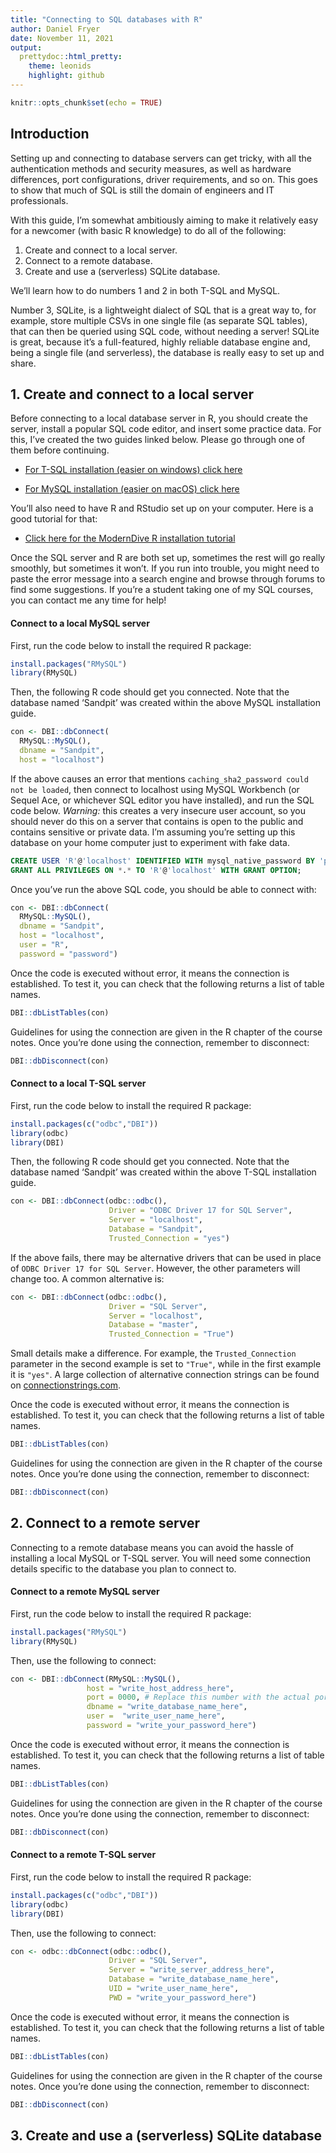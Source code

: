 ```yaml
---
title: "Connecting to SQL databases with R"
author: Daniel Fryer
date: November 11, 2021
output:
  prettydoc::html_pretty:
    theme: leonids
    highlight: github
---
```


```r
knitr::opts_chunk$set(echo = TRUE)
```

## Introduction

Setting up and connecting to database servers can get tricky, with all the authentication methods and security measures, as well as hardware differences, port configurations, driver requirements, and so on. This goes to show that much of SQL is still the domain of engineers and IT professionals.
 
With this guide, I'm somewhat ambitiously aiming to make it relatively easy for a newcomer (with basic R knowledge) to do all of the following:

1. Create and connect to a local server.
2. Connect to a remote database.
3. Create and use a (serverless) SQLite database.

We'll learn how to do numbers 1 and 2 in both T-SQL and MySQL. 

Number 3, SQLite, is a lightweight dialect of SQL that is a great way to, for example, store multiple CSVs in one single file (as separate SQL tables), that can then be queried using SQL code, without needing a server! SQLite is great, because it's a full-featured, highly reliable database engine and, being a single file (and serverless), the database is really easy to set up and share.

## 1. Create and connect to a local server

Before connecting to a local database server in R, you should create the server, install a popular SQL code editor, and insert some practice data. For this, I've created the two guides linked below. Please go through one of them before continuing.

* [For T-SQL installation (easier on windows) click here](https://github.com/frycast/SQL_course/tree/master/create-database/T-SQL) 

* [For MySQL installation (easier on macOS) click here](https://github.com/frycast/SQL_course/tree/master/create-database/MySQL)

You'll also need to have R and RStudio set up on your computer. Here is a good tutorial for that:

* [Click here for the ModernDive R installation tutorial](https://moderndive.netlify.app/1-getting-started.html#installing)

Once the SQL server and R are both set up, sometimes the rest will go really smoothly, but sometimes it won't. If you run into trouble, you might need to paste the error message into a search engine and browse through forums to find some suggestions. If you're a student taking one of my SQL courses, you can contact me any time for help!

#### Connect to a local MySQL server

First, run the code below to install the required R package:

```r
install.packages("RMySQL")
library(RMySQL)
```

Then, the following R code should get you connected. Note that the database named 'Sandpit' was created within the above MySQL installation guide. 

```r
con <- DBI::dbConnect(
  RMySQL::MySQL(), 
  dbname = "Sandpit", 
  host = "localhost")
```

If the above causes an error that mentions `caching_sha2_password could not be loaded`, then connect to localhost using MySQL Workbench (or Sequel Ace, or whichever SQL editor you have installed), and run the SQL code below. *Warning:* this creates a very insecure user account, so you should never do this on a server that contains is open to the public and contains sensitive or private data. I'm assuming you're setting up this database on your home computer just to experiment with fake data.

```SQL
CREATE USER 'R'@'localhost' IDENTIFIED WITH mysql_native_password BY 'password';
GRANT ALL PRIVILEGES ON *.* TO 'R'@'localhost' WITH GRANT OPTION;
```

Once you've run the above SQL code, you should be able to connect with:

```r
con <- DBI::dbConnect(
  RMySQL::MySQL(), 
  dbname = "Sandpit", 
  host = "localhost",
  user = "R",
  password = "password")
```

Once the code is executed without error, it means the connection is established. To test it, you can check that the following returns a list of table names.

```r
DBI::dbListTables(con)
```

Guidelines for using the connection are given in the R chapter of the course notes. Once you're done using the connection, remember to disconnect:

```r
DBI::dbDisconnect(con)
```

#### Connect to a local T-SQL server

First, run the code below to install the required R package:

```r
install.packages(c("odbc","DBI"))
library(odbc)
library(DBI)
```

Then, the following R code should get you connected. Note that the database named 'Sandpit' was created within the above T-SQL installation guide.

```r
con <- DBI::dbConnect(odbc::odbc(),
                      Driver = "ODBC Driver 17 for SQL Server",
                      Server = "localhost",
                      Database = "Sandpit",
                      Trusted_Connection = "yes")
```

If the above fails, there may be alternative drivers that can be used in place of `ODBC Driver 17 for SQL Server`. However, the other parameters will change too. A common alternative is:

```r
con <- DBI::dbConnect(odbc::odbc(),
                      Driver = "SQL Server",
                      Server = "localhost",
                      Database = "master",
                      Trusted_Connection = "True")
```

Small details make a difference. For example, the `Trusted_Connection` parameter in the second example is set to `"True"`, while in the first example it is `"yes"`. A large collection of alternative connection strings can be found on [connectionstrings.com](https://www.connectionstrings.com/sql-server/).

Once the code is executed without error, it means the connection is established. To test it, you can check that the following returns a list of table names.

```r
DBI::dbListTables(con)
```

Guidelines for using the connection are given in the R chapter of the course notes. Once you're done using the connection, remember to disconnect:

```r
DBI::dbDisconnect(con)
```

## 2. Connect to a remote server

Connecting to a remote database means you can avoid the hassle of installing a local MySQL or T-SQL server. You will need some connection details specific to the database you plan to connect to.

#### Connect to a remote MySQL server

First, run the code below to install the required R package:

```r
install.packages("RMySQL")
library(RMySQL)
```

Then, use the following to connect:

```r
con <- DBI::dbConnect(RMySQL::MySQL(), 
                 host = "write_host_address_here", 
                 port = 0000, # Replace this number with the actual port number 
                 dbname = "write_database_name_here", 
                 user =  "write_user_name_here", 
                 password = "write_your_password_here")
```

Once the code is executed without error, it means the connection is established. To test it, you can check that the following returns a list of table names.

```r
DBI::dbListTables(con)
```

Guidelines for using the connection are given in the R chapter of the course notes. Once you're done using the connection, remember to disconnect:

```r
DBI::dbDisconnect(con)
```

#### Connect to a remote T-SQL server

First, run the code below to install the required R package:

```r
install.packages(c("odbc","DBI"))
library(odbc)
library(DBI)
```

Then, use the following to connect:

```r
con <- odbc::dbConnect(odbc::odbc(),
                      Driver = "SQL Server",
                      Server = "write_server_address_here",
                      Database = "write_database_name_here",
                      UID = "write_user_name_here",
                      PWD = "write_your_password_here")
```

Once the code is executed without error, it means the connection is established. To test it, you can check that the following returns a list of table names.

```r
DBI::dbListTables(con)
```

Guidelines for using the connection are given in the R chapter of the course notes. Once you're done using the connection, remember to disconnect:

```r
DBI::dbDisconnect(con)
```

## 3. Create and use a (serverless) SQLite database

